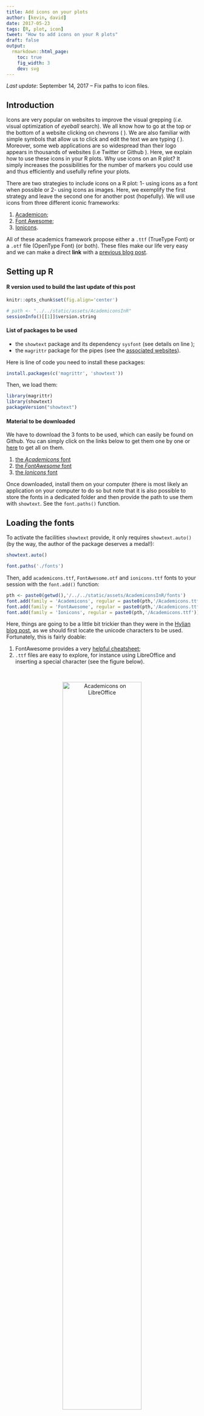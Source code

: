 ```yaml
---
title: Add icons on your plots
author: [kevin, david]
date: 2017-05-23
tags: [R, plot, icon]
tweet: "How to add icons on your R plots"
draft: false
output:
  rmarkdown::html_page:
    toc: true
    fig_width: 3
    dev: svg
---
```


*Last update*: September 14, 2017 -- Fix paths to icon files.


## Introduction

Icons are very popular on websites to improve the visual grepping (*i.e.* visual optimization of *eyeball* search). We all know how to go at the top or the bottom of a website clicking on chevrons (<i class="fa fa-chevron-down" aria-hidden="true"></i> <i class="fa fa-chevron-up" aria-hidden="true"></i>). We are also familiar with simple symbols that allow us to click and edit the text we are typing (<i class="fa fa-align-left" aria-hidden="true"></i> <i class="fa fa-align-center" aria-hidden="true"></i> <i class="fa fa-align-right" aria-hidden="true"></i>). Moreover, some web applications are so widespread than their logo appears in thousands of websites (i.e Twitter <i class="fa fa-twitter" aria-hidden="true"></i> or Github <i class="fa fa-github" aria-hidden="true"></i>). Here, we explain how to use these icons in your R plots. Why use icons on an R plot? It simply increases the possibilities for the number of markers you could use and thus efficiently and usefully refine your plots.

There are two strategies to include icons on a R plot: 1- using icons as a font when possible or 2- using icons as images. Here, we exemplify the first strategy and leave the second one for another post (hopefully). We will use icons from three different iconic frameworks:

  1. [Academicon](jpswalsh.github.io/academicons/);   
  2. [Font Awesome](http://fontawesome.io);        
  3. [Ionicons](http://ionicons.com).   

All of these academics framework propose either a `.ttf` (TrueType Font) or a `.otf` file (OpenType Font) (or both). These files make our life very easy and we can make a direct **link** with a [previous blog post](./HylianStyle.html).





## Setting up R

#### R version used to build the last update of this post

```r
knitr::opts_chunk$set(fig.align='center')
```

```r
# path <- "../../static/assets/AcademiconsInR"
sessionInfo()[[1]]$version.string
```

#### List of packages to be used

- the `showtext` package and its dependency `sysfont` (see details on line [<i class="fa fa-link" aria-hidden="true"></i>](https://cran.r-project.org/web/packages/showtext/index.html));      
- the `magrittr` package for the pipes (see the [associated websites](http://magrittr.tidyverse.org)).    

Here is line of code you need to install these packages:

```r
install.packages(c('magrittr', 'showtext'))
```

Then, we load them:

```r
library(magrittr)
library(showtext)
packageVersion("showtext")
```


#### Material to be downloaded

We have to download the 3 fonts to be used, which can easily be found on Github.
You can simply click on the links below to get them one by one or [here](/assets/AcademiconsInR/fonts.zip)
to get all on them.
 <!-- or used the zip file provided
at the [top of this page](#top) (*lazy searching*). -->

1. [the *Academicons* font](https://github.com/jpswalsh/academicons/raw/master/fonts/academicons.ttf)   
2. [the *FontAwesome* font](https://github.com/FortAwesome/Font-Awesome/raw/master/fonts/FontAwesome.otf)   
3. [the *Ionicons* font](https://github.com/driftyco/ionicons/raw/master/fonts/ionicons.ttf)

Once downloaded, install them on your computer (there is most likely an
application on your computer to do so but note that it is also possible to
store the fonts in a dedicated folder and then provide the path to use them
with `showtext`. See the `font.paths()` function.



## Loading the fonts

To activate the facilities `showtext` provide, it only requires `showtext.auto()`
(by the way, the author of the package deserves a medal!):

```r
showtext.auto()
```

<!-- help rebuilding the website without downloading font as they are
included in this folder -->

```r
font.paths('./fonts')
```


Then, add `academicons.ttf`, `FontAwesome.otf` and `ionicons.ttf` fonts to your
session with the `font.add()` function:

```r
pth <- paste0(getwd(),'/../../static/assets/AcademiconsInR/fonts')
font.add(family = 'Academicons', regular = paste0(pth,'/Academicons.ttf'))
font.add(family = 'FontAwesome', regular = paste0(pth,'/Academicons.ttf'))
font.add(family = 'Ionicons', regular = paste0(pth,'/Academicons.ttf'))
```

Here, things are going to be a little bit trickier than they were in the
[Hylian blog post](./HylianStyle.html), as we should first locate the
unicode characters to be used. Fortunately, this is fairly doable:

  1. FontAwesome provides a very [helpful cheatsheet](http://fontawesome.io/cheatsheet/);     
  2. `.ttf` files are easy to explore, for instance using LibreOffice and inserting a special character (see the figure below).     

<br>

<center> ![Academicons on LibreOffice](/assets/AcademiconsInR/academicons.png){width=70%} </center>

<br>
<br>

To use unicode characters in R, there are several possibilities, this
[blog post](https://www.r-bloggers.com/unicode-symbols-in-r/) explains it well.
Below, we use different way to deal with the unicode characters.





## Let's add icons our plot


### Academicons

There are 36 unicode characters available. They are numbered like so: "E9" +
all numbers from 00 to 35 (version 1.8.0). To use them, we create a
sequence using `sprintf()` and `paste0()` function:

```r
nb <- 35
acs <- sprintf("%02d", 5+1:nb) %>% paste0("E8",.)
```

We now plot them as if they were on a regular grid and we add the decimal value
below:

```r
coord <- expand.grid(1:9, 1:4)
cols <- c("#3fb3b2", "#8555b4", "#ffdd55", "#1b95e0")
##
par(mar=c(0,0,0,0))
plot(c(0,9), c(0,5), type="n", ann=FALSE, axes=FALSE)
text(coord[,1], coord[,2], labels= acs,  offset = 1.6, cex=.66, pos=1)
##
par(family = "Academicons")
points(coord[,1], coord[,2], pch=-as.hexmode(acs), cex=3, col=cols)
```


### Adding FontAwesome's icons

The unicode hexadecimal for the FontAwesome's icons range from `f000` (<i class="fa fa-glass" aria-hidden="true"></i>) to `f2e0` (<i class="fa fa-meetup" aria-hidden="true"></i>) in version 4.7.

```r
nsq <- 12
fas <- 1:(nsq*nsq) %>% as.hexmode %>% paste0("f0", .)
coord <- expand.grid(1:nsq, 1:nsq)
par(mar=c(2,2,2,2), family = 'FontAwesome')
plot(coord[,1], coord[,2], pch=-as.hexmode(fas), cex=2.5, col=cols, ann=FALSE, axes=FALSE)
```

### Adding Ionicons

The unicode decimal value of Ionicons's icons range from 61696 to 62711. There are 765 icons available (version 2.0.1), therefore some hexidecimal are not assigned. Here we'll use the `intToUtf8` function to convert the decimal value into unicode character.

```r
val <- 61970:62046
ias <- sapply(val, FUN=intToUtf8)
coord <- expand.grid(rev(1:11), 1:7)
##
par(mar=c(2,2,2,2), family = "Ionicons")
plot(coord[,1], coord[,2], ann=FALSE, axes=FALSE, pch=ias, cex=2.5, col=cols)
```



### Combining them

To combine, we have to switch from one font to another. Here is a simple example using the three icon frameworks.

```r
data(volcano)
par(las=1, mar=c(4,5,4,4))
image(volcano, col=colorRampPalette(c("grey10", "grey90"))(100))
contour(volcano, add=T, col="#ffdd55")
title(main = toupper("My volcano"), cex.main=2)
##
par(family="FontAwesome")
title(ylab=intToUtf8(61552), cex.lab=2)
points(0.336, 0.58, pch=-as.hexmode("F041"), col="#3fb3b2", cex=2.5)
##
par(family = "Ionicons")
points(0.946, 0.943, pch=-as.hexmode("F203"), col="grey95", cex=4)
points(0.451, 0.091, pch=-as.hexmode("F448"), col="#3fb3b2", cex=2)
##
par(family = "Academicons")
mtext(text=intToUtf8("59651"), side=4, adj=1, line=3, cex=3)
```



## Additional remarks

1. Note that the steps described here are useful to include any kind of police you have on your computer or you may find online. Therefore this post should help you deal with font if you intend to publish a figure in a journal that requests a specific font. By the way, `showtext` allows you to search directly on google font (see the `font.add.google()` function).

2. As you may have realized reading this post there are different ways to write a character in unicode. Fortunately, many online converters help you get from one standard to another (*e.g.* [unicodeconverter](http://www.endmemo.com/unicode/unicodeconverter.php) does the job).

3. You may also want to use emoji to cheer your plot up! See the emojifont package available on [CRAN](https://cran.r-project.org/web/packages/emojifont/) and [Github](https://guangchuangyu.github.io/emojifont/).

4. [fontstruct](https://fontstruct.com) is a great web application that helps you creating your own font (you can save your font as a `.tff` on your computer and now you know how to deal with it!)
